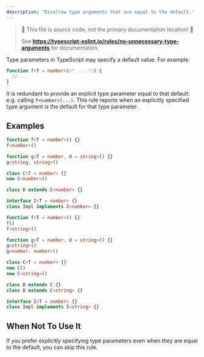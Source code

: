 ```yaml
---
description: 'Disallow type arguments that are equal to the default.'
---
```



> 🛑 This file is source code, not the primary documentation location! 🛑
>
> See **https://typescript-eslint.io/rules/no-unnecessary-type-arguments** for documentation.

Type parameters in TypeScript may specify a default value.
For example:

```ts
function f<T = number>(/* ... */) {
  // ...
}
```

It is redundant to provide an explicit type parameter equal to that default: e.g. calling `f<number>(...)`.
This rule reports when an explicitly specified type argument is the default for that type parameter.

## Examples

<Tabs>
<TabItem value="❌ Incorrect">

```ts
function f<T = number>() {}
f<number>()
```

```ts
function g<T = number, U = string>() {}
g<string, string>()
```

```ts
class C<T = number> {}
new C<number>()

class D extends C<number> {}
```

```ts
interface I<T = number> {}
class Impl implements I<number> {}
```

</TabItem>
<TabItem value="✅ Correct">

```ts
function f<T = number>() {}
f()
f<string>()
```

```ts
function g<T = number, U = string>() {}
g<string>()
g<number, number>()
```

```ts
class C<T = number> {}
new C()
new C<string>()

class D extends C {}
class D extends C<string> {}
```

```ts
interface I<T = number> {}
class Impl implements I<string> {}
```

</TabItem>
</Tabs>

## When Not To Use It

If you prefer explicitly specifying type parameters even when they are equal to the default, you can skip this rule.
